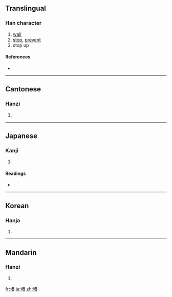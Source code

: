 ==Translingual==

===Han character===
{{Han char|rn=32|rad=土|as=09|sn=12|four=4416<sub>0</sub>|canj=土十大日 (GJKA)}}

# [[wall]]
# [[stop]], [[prevent]]
# stop up

====References====
* {{Han ref|kx=0234.090|dkj=05279|dj=0472.030|hdz=10448.070|uh=5835|ud=22581|bh=B0F4|bd=45300}}

----

==Cantonese==

===Hanzi===
{{yue-hanzi|jyut=|y=dou2}}

# {{defn|Cantonese}}

----

==Japanese==

===Kanji===
{{ja-kanji|grade=|rs=土09}}

# {{defn|Japanese}}

====Readings====
* {{ja-readings|on=[[と]] (to)|kun=[[かき]] (kaki)}}

----

==Korean==

===Hanja===
{{ko-hanja|hangeul=도|rv=do|mr=to}}

# {{defn|Korean}}

----

==Mandarin==

===Hanzi===
{{cmn-hanzi|pin=[[dǔ]] ([[du3]]), [[pǒu]] ([[pou3]])|wg=tu<sup>3</sup>, p'ou<sup>3</sup>}}

# {{defn|Mandarin}}

[[fr:堵]]
[[ja:堵]]
[[zh:堵]]